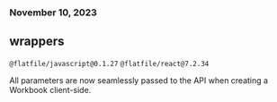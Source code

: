 ### November 10, 2023

## wrappers

`@flatfile/javascript@0.1.27` `@flatfile/react@7.2.34`

All parameters are now seamlessly passed to the API when creating a Workbook
client-side.
